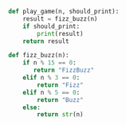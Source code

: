 ```python title="game.py"
def play_game(n, should_print):
    result = fizz_buzz(n)
    if should_print:
        print(result)
    return result

def fizz_buzz(n):
    if n % 15 == 0:
       return "FizzBuzz"
    elif n % 3 == 0:
        return "Fizz"
    elif n % 5 == 0:
        return "Buzz"
    else:
        return str(n)
```
